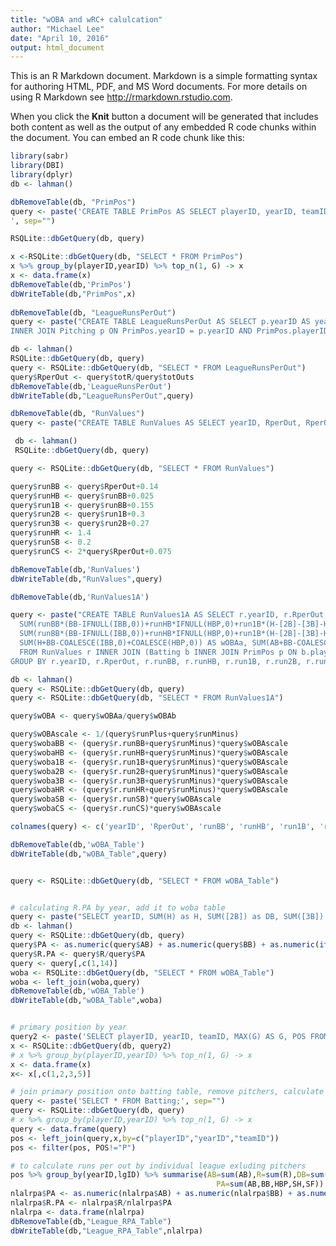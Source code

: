 ```yaml
---
title: "wOBA and wRC+ calulcation"
author: "Michael Lee"
date: "April 10, 2016"
output: html_document
---
```


This is an R Markdown document. Markdown is a simple formatting syntax for authoring HTML, PDF, and MS Word documents. For more details on using R Markdown see <http://rmarkdown.rstudio.com>.

When you click the **Knit** button a document will be generated that includes both content as well as the output of any embedded R code chunks within the document. You can embed an R code chunk like this:

```r
library(sabr)
library(DBI)
library(dplyr)
db <- lahman()

dbRemoveTable(db, "PrimPos")
query <- paste('CREATE TABLE PrimPos AS SELECT playerID, yearID, teamID, MAX(G) AS G, POS FROM Fielding f GROUP BY playerID, yearID, teamID;
', sep="")

RSQLite::dbGetQuery(db, query)

x <-RSQLite::dbGetQuery(db, "SELECT * FROM PrimPos")
x %>% group_by(playerID,yearID) %>% top_n(1, G) -> x
x <- data.frame(x)
dbRemoveTable(db,'PrimPos')
dbWriteTable(db,"PrimPos",x)
 
dbRemoveTable(db, "LeagueRunsPerOut")
query <- paste("CREATE TABLE LeagueRunsPerOut AS SELECT p.yearID AS yearID, Sum(p.R)/Sum(p.IPouts) AS RperOut, Sum(p.R) AS totR, Sum(p.IPouts) AS totOuts FROM PrimPos 
INNER JOIN Pitching p ON PrimPos.yearID = p.yearID AND PrimPos.playerID = p.playerID WHERE PrimPos.POS='P' GROUP BY p.yearID;", sep="")

db <- lahman()
RSQLite::dbGetQuery(db, query)
query <- RSQLite::dbGetQuery(db, "SELECT * FROM LeagueRunsPerOut")
query$RperOut <- query$totR/query$totOuts
dbRemoveTable(db,'LeagueRunsPerOut')
dbWriteTable(db,"LeagueRunsPerOut",query)

dbRemoveTable(db, "RunValues")
query <- paste("CREATE TABLE RunValues AS SELECT yearID, RperOut, RperOut+0.14 AS runBB FROM LeagueRunsPerOut;", sep="")

 db <- lahman()
 RSQLite::dbGetQuery(db, query)

query <- RSQLite::dbGetQuery(db, "SELECT * FROM RunValues")

query$runBB <- query$RperOut+0.14
query$runHB <- query$runBB+0.025 
query$run1B <- query$runBB+0.155 
query$run2B <- query$run1B+0.3 
query$run3B <- query$run2B+0.27 
query$runHR <- 1.4 
query$runSB <- 0.2 
query$runCS <- 2*query$RperOut+0.075

dbRemoveTable(db,'RunValues')
dbWriteTable(db,"RunValues",query)

dbRemoveTable(db,'RunValues1A')

query <- paste("CREATE TABLE RunValues1A AS SELECT r.yearID, r.RperOut, r.runBB, r.runHB, r.run1B, r.run2B, r.run3B, r.runHR, r.runSB, r.runCS, 
  SUM(runBB*(BB-IFNULL(IBB,0))+runHB*IFNULL(HBP,0)+run1B*(H-[2B]-[3B]-HR)+run2B*[2B]+run3B*[3B]+1.4*HR+runSB*IFNULL(SB,0)-runCS*IFNULL(CS,0))/SUM(AB-H+IFNULL(SF,0)) AS runMinus, 
  SUM(runBB*(BB-IFNULL(IBB,0))+runHB*IFNULL(HBP,0)+run1B*(H-[2B]-[3B]-HR)+run2B*[2B]+run3B*[3B]+1.4*HR+runSB*IFNULL(SB,0)-runCS*IFNULL(CS,0))/SUM(BB-IFNULL(IBB,0)+IFNULL(HBP,0)+H) AS runPlus, 
  SUM(H+BB-COALESCE(IBB,0)+COALESCE(HBP,0)) AS wOBAa, SUM(AB+BB-COALESCE(IBB,0)+COALESCE(HBP,0)+COALESCE(SF,0)) AS wOBAb
  FROM RunValues r INNER JOIN (Batting b INNER JOIN PrimPos p ON b.playerID = p.playerID AND b.yearID = p.yearID) ON r.yearID = b.yearID 
GROUP BY r.yearID, r.RperOut, r.runBB, r.runHB, r.run1B, r.run2B, r.run3B, r.runHR, r.runSB, r.runCS ORDER BY r.yearID DESC;",sep="")

db <- lahman()
query <- RSQLite::dbGetQuery(db, query)
query <- RSQLite::dbGetQuery(db, "SELECT * FROM RunValues1A")

query$wOBA <- query$wOBAa/query$wOBAb

query$wOBAscale <- 1/(query$runPlus+query$runMinus) 
query$wobaBB <- (query$r.runBB+query$runMinus)*query$wOBAscale
query$wobaHB <- (query$r.runHB+query$runMinus)*query$wOBAscale
query$woba1B <- (query$r.run1B+query$runMinus)*query$wOBAscale
query$woba2B <- (query$r.run2B+query$runMinus)*query$wOBAscale
query$woba3B <- (query$r.run3B+query$runMinus)*query$wOBAscale
query$wobaHR <- (query$r.runHR+query$runMinus)*query$wOBAscale
query$wobaSB <- (query$r.runSB)*query$wOBAscale
query$wobaCS <- (query$r.runCS)*query$wOBAscale

colnames(query) <- c('yearID', 'RperOut', 'runBB', 'runHB', 'run1B', 'run2B', 'run3B', 'runHR', 'runSB', 'runCS', 'runMinus', 'runPlus', 'wOBAa', 'wOBAb', 'wOBA', 'wOBAscale', 'wobaBB', 'wobaHB', 'woba1B', 'woba2B', 'woba3B', 'wobaHR', 'wobaSB', 'wobaCS')

dbRemoveTable(db,'wOBA_Table')
dbWriteTable(db,"wOBA_Table",query)


query <- RSQLite::dbGetQuery(db, "SELECT * FROM wOBA_Table")


# calculating R.PA by year, add it to woba table
query <- paste("SELECT yearID, SUM(H) as H, SUM([2B]) as DB, SUM([3B]) as TR,SUM(HR) as HR, SUM(R) as R, SUM(AB) as AB, SUM(BB) as BB, SUM(IBB) as IBB, SUM(SF) as SF, SUM(SH) as SH, SUM(HBP) as HBP, TOTAL(AB + BB + HBP + SH + SF) as PA FROM Batting GROUP BY yearID", sep="")
db <- lahman()
query <- RSQLite::dbGetQuery(db, query)
query$PA <- as.numeric(query$AB) + as.numeric(query$BB) + as.numeric(ifelse(is.na(query$HBP),0,query$HBP)) + as.numeric(ifelse(is.na(query$SH),0,query$SH)) + as.numeric(ifelse(is.na(query$SF),0,query$SF))
query$R.PA <- query$R/query$PA
query <- query[,c(1,14)]
woba <- RSQLite::dbGetQuery(db, "SELECT * FROM wOBA_Table")
woba <- left_join(woba,query)
dbRemoveTable(db,'wOBA_Table')
dbWriteTable(db,"wOBA_Table",woba)


# primary position by year
query2 <- paste('SELECT playerID, yearID, teamID, MAX(G) AS G, POS FROM Fielding f GROUP BY playerID, yearID, teamID;', sep="")
x <- RSQLite::dbGetQuery(db, query2)
# x %>% group_by(playerID,yearID) %>% top_n(1, G) -> x 
x <- data.frame(x)
x<- x[,c(1,2,3,5)]

# join primary position onto batting table, remove pitchers, calculate wRC/PA, ??factor in PA by league for players that have >1 stint??
query <- paste('SELECT * FROM Batting;', sep="")
query <- RSQLite::dbGetQuery(db, query)
# x %>% group_by(playerID,yearID) %>% top_n(1, G) -> x
query <- data.frame(query)
pos <- left_join(query,x,by=c("playerID","yearID","teamID"))
pos <- filter(pos, POS!="P")

# to calculate runs per out by individual league exluding pitchers
pos %>% group_by(yearID,lgID) %>% summarise(AB=sum(AB),R=sum(R),DB=sum(X2B),TR=sum(X3B),HR=sum(HR),H=sum(H)-DB-TR-HR,BB=sum(BB),IBB=sum(IBB),HBP=sum(HBP),SH=sum(SH),SF=sum(SF),
                                              PA=sum(AB,BB,HBP,SH,SF)) -> nlalrpa
nlalrpa$PA <- as.numeric(nlalrpa$AB) + as.numeric(nlalrpa$BB) + as.numeric(ifelse(is.na(nlalrpa$HBP),0,nlalrpa$HBP)) + as.numeric(ifelse(is.na(nlalrpa$SH),0,nlalrpa$SH)) + as.numeric(ifelse(is.na(nlalrpa$SF),0,nlalrpa$SF))
nlalrpa$R.PA <- nlalrpa$R/nlalrpa$PA
nlalrpa <- data.frame(nlalrpa)
dbRemoveTable(db,"League_RPA_Table")
dbWriteTable(db,"League_RPA_Table",nlalrpa)
```

